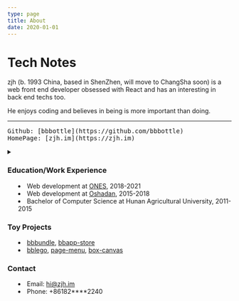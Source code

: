 ```yaml
---
type: page
title: About
date: 2020-01-01
---
```


# Tech Notes

zjh (b. 1993 China, based in ShenZhen, will move to ChangSha soon) is a web front end developer obsessed with React and has an interesting in back end techs too.

He enjoys coding and believes in being is more important than doing.


---
<pre>
Github: [bbbottle](https://github.com/bbbottle)
HomePage: [zjh.im](https://zjh.im)
</pre>

<details><summary children="Resume"/>
<style jsx>{`
  summary:not(:focus-visible):focus {
    outline: none;
  }
`}</style>

### Education/Work Experience
- Web development at [ONES](https://ones.ai), 2018-2021
- Web development at [Oshadan](https://www.oshadan.com), 2015-2018
- Bachelor of Computer Science at Hunan Agricultural University, 2011-2015

### Toy Projects
- [bbbundle](https://github.com/bbbottle/bbbundle), [bbapp-store](https://github.com/bbbottle/bbapp-store)
- [bblego](https://github.com/bbbottle/bblego), [page-menu](https://github.com/bbbottle/page-menu), [box-canvas](https://github.com/bbbottle/box-canvas)

### Contact
- Email: [hi@zjh.im](mailto:hi@zjh.im)
- Phone: +86182****2240
</details>

